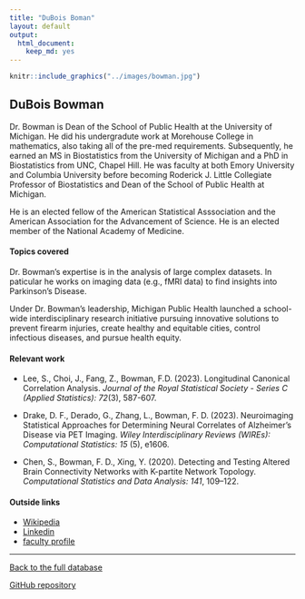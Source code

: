 ```yaml
---
title: "DuBois Boman"
layout: default
output:
  html_document:
    keep_md: yes
---
```


::: {.grid}

::: {.g-col-4}
```r
knitr::include_graphics("../images/bowman.jpg")
```
:::

:::{.g-col-8}
# DuBois Bowman

Dr. Bowman is Dean of the School of Public Health at the University of Michigan. He did his undergradute work at Morehouse College in mathematics, also taking all of the pre-med requirements. Subsequently, he earned an MS in Biostatistics from the University of Michigan and a PhD in Biostatistics from UNC, Chapel Hill. He was faculty at both Emory University and Columbia University before becoming Roderick J. Little Collegiate Professor of Biostatistics and Dean of the School of Public Health at Michigan.

He is an elected fellow of the American Statistical Asssociation and the American Association for the Advancement of Science. He is an elected member of the National Academy of Medicine.

:::

:::


#### Topics covered

Dr. Bowman's expertise is in the analysis of large complex datasets. In paticular he works on imaging data (e.g., fMRI data) to find insights into Parkinson's Disease.

Under Dr. Bowman's leadership, Michigan Public Health launched a school-wide interdisciplinary research initiative pursuing innovative solutions to prevent firearm injuries, create healthy and equitable cities, control infectious diseases, and pursue health equity. 

#### Relevant work

* Lee, S., Choi, J., Fang, Z., Bowman, F.D. (2023). Longitudinal Canonical Correlation Analysis. *Journal of the Royal Statistical Society - Series C (Applied Statistics): 72*(3), 587-607.

* Drake, D. F., Derado, G., Zhang, L., Bowman, F. D. (2023). Neuroimaging Statistical Approaches for Determining Neural Correlates of Alzheimer's Disease via PET Imaging. *Wiley Interdisciplinary Reviews (WIREs): Computational Statistics: 15* (5), e1606. 

* Chen, S., Bowman, F. D., Xing, Y. (2020). Detecting and Testing Altered Brain Connectivity Networks with K-partite Network Topology. *Computational Statistics and Data Analysis: 141*, 109–122.

#### Outside links

* [Wikipedia](https://en.wikipedia.org/wiki/F._DuBois_Bowman)
* [Linkedin](https://www.linkedin.com/in/dubois-bowman/)
* [faculty profile](https://sph.umich.edu/faculty-profiles/bowman-f-dubois.html)



----------------------

[Back to the full database](https://hardin47.github.io/CURV/)

[GitHub repository](https://github.com/hardin47/CURV/)

